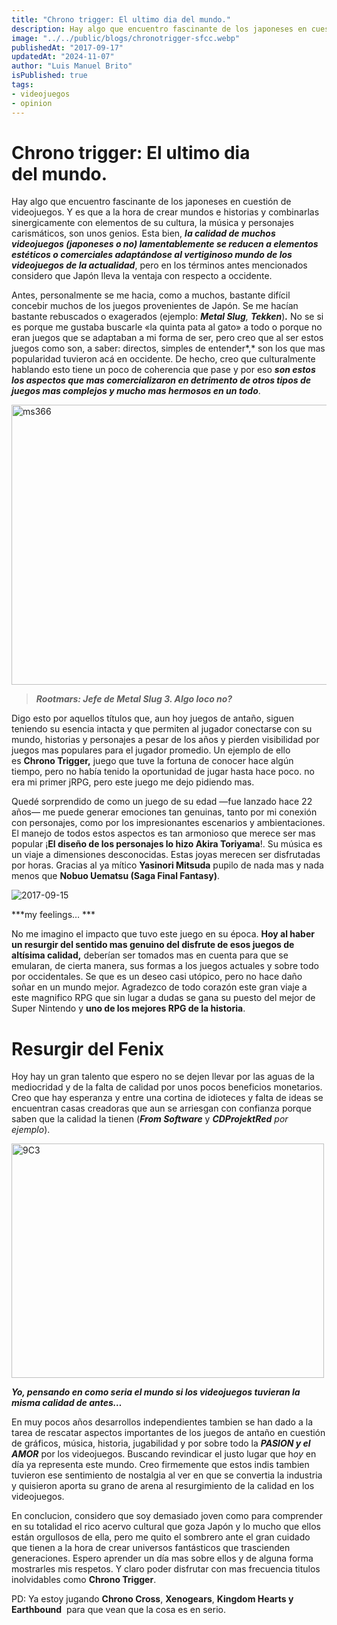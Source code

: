 ```yaml
---
title: "Chrono trigger: El ultimo dia del mundo."
description: Hay algo que encuentro fascinante de los japoneses en cuestión de videojuegos. 
image: "../../public/blogs/chronotrigger-sfcc.webp"
publishedAt: "2017-09-17"
updatedAt: "2024-11-07"
author: "Luis Manuel Brito"
isPublished: true
tags: 
- videojuegos
- opinion
---
```


# Chrono trigger: El ultimo dia del mundo.

Hay algo que encuentro fascinante de los japoneses en cuestión de videojuegos. Y es que a la hora de crear mundos e historias y combinarlas sinergicamente con elementos de su cultura, la música y personajes carismáticos, son unos genios. Esta bien, ***la calidad de muchos videojuegos (japoneses o no) lamentablemente se reducen a elementos estéticos o comerciales adaptándose al vertiginoso mundo de los videojuegos de la actualidad***, pero en los términos antes mencionados considero que Japón lleva la ventaja con respecto a occidente.

Antes, personalmente se me hacia, como a muchos, bastante difícil concebir muchos de los juegos provenientes de Japón. Se me hacían bastante rebuscados o exagerados (ejemplo: ***Metal Slug**, **Tekken***)***.*** No se si es porque me gustaba buscarle «la quinta pata al gato» a todo o porque no eran juegos que se adaptaban a mi forma de ser, pero creo que al ser estos juegos como son, a saber: directos, simples de entender*,* son los que mas popularidad tuvieron acá en occidente. De hecho, creo que culturalmente hablando esto tiene un poco de coherencia que pase y por eso ***son estos los aspectos que mas comercializaron en detrimento de otros tipos de juegos mas complejos y mucho mas hermosos en un todo***.

<img height="448" width="608" alt="ms366" src="https://i0.wp.com/www.universovideoludico.com.ve/wp/wp-content/uploads/2017/09/ms366.png" />

> ***Rootmars: Jefe de Metal Slug 3. Algo loco no?***
>

Digo esto por aquellos títulos que, aun hoy juegos de antaño, siguen teniendo su esencia intacta y que permiten al jugador conectarse con su mundo, historias y personajes a pesar de los años y pierden visibilidad por juegos mas populares para el jugador promedio. Un ejemplo de ello es **Chrono Trigger,** juego que tuve la fortuna de conocer hace algún tiempo, pero no había tenido la oportunidad de jugar hasta hace poco. no era mi primer jRPG, pero este juego me dejo pidiendo mas.

Quedé sorprendido de como un juego de su edad —fue lanzado hace 22 años— me puede generar emociones tan genuinas, tanto por mi conexión con personajes, como por los impresionantes escenarios y ambientaciones. El manejo de todos estos aspectos es tan armonioso que merece ser mas popular ¡**El diseño de los personajes lo hizo Akira Toriyama**!. Su música es un viaje a dimensiones desconocidas. Estas joyas merecen ser disfrutadas por horas. Gracias al ya mítico **Yasinori Mitsuda** pupilo de nada mas y nada menos que **Nobuo Uematsu (Saga Final Fantasy)**.

![2017-09-15](https://universovideoludico.wordpress.com/wp-content/uploads/2017/09/2017-09-15.png?w=640)

***my feelings… ***

No me imagino el impacto que tuvo este juego en su época. **Hoy al haber un resurgir del sentido mas genuino del disfrute de esos juegos de altísima calidad,** deberían ser tomados mas en cuenta para que se emularan, de cierta manera, sus formas a los juegos actuales y sobre todo por occidentales. Se que es un deseo casi utópico, pero no hace daño soñar en un mundo mejor. Agradezco de todo corazón este gran viaje a este magnifico RPG que sin lugar a dudas se gana su puesto del mejor de Super Nintendo y **uno de los mejores RPG de la historia**.

# Resurgir del Fenix

Hoy hay un gran talento que espero no se dejen llevar por las aguas de la mediocridad y de la falta de calidad por unos pocos beneficios monetarios. Creo que hay esperanza y entre una cortina de idioteces y falta de ideas se encuentran casas creadoras que aun se arriesgan con confianza porque saben que la calidad la tienen (***From Software*** y ***CDProjektRed** por ejemplo*).

<img height="375" width="500" alt="9C3" src="https://i0.wp.com/www.universovideoludico.com.ve/wp/wp-content/uploads/2017/09/9C3.jpg" />

***Yo, pensando en como seria el mundo si los videojuegos tuvieran la misma calidad de antes…***

En muy pocos años desarrollos independientes tambien se han dado a la tarea de rescatar aspectos importantes de los juegos de antaño en cuestión de gráficos, música, historia, jugabilidad y por sobre todo la ***PASION y el AMOR*** por los videojuegos. Buscando revindicar el justo lugar que h*oy* en día ya representa este mundo. Creo firmemente que estos indis tambien tuvieron ese sentimiento de nostalgia al ver en que se convertia la industria y quisieron aporta su grano de arena al resurgimiento de la calidad en los videojuegos.

En conclucion, considero que soy demasiado joven como para comprender en su totalidad el rico acervo cultural que goza Japón y lo mucho que ellos están orgullosos de ella, pero me quito el sombrero ante el gran cuidado que tienen a la hora de crear universos fantásticos que trascienden generaciones. Espero aprender un día mas sobre ellos y de alguna forma mostrarles mis respetos. Y claro poder disfrutar con mas frecuencia titulos inolvidables como **Chrono Trigger**.

PD: Ya estoy jugando **Chrono Cross**, **Xenogears**, **Kingdom Hearts y Earthbound**  para que vean que la cosa es en serio.
